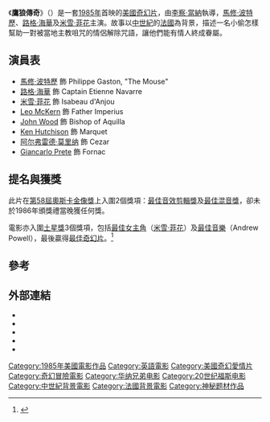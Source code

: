 {{noteTA
|T=zh-cn:鹰狼传奇; zh-hk:鷹狼傳奇; zh-tw:鷹女;
|1=zh-cn:鹰狼传奇; zh-hk:鷹狼傳奇; zh-tw:鷹女;
|G1=Show
|G2=Movie
}}

{{Infobox Film
| name = 鷹狼傳奇
| original_name = {{lang|en|''Ladyhawke''}}
| image = Ladyhawke ver1.jpg
| caption = 於戲院上映時海報
| director = [[李察·當納|李察·當納]]
| producer = 李察·當納<br>[[Harvey_Bernhard|Harvey Bernhard]]<br>[[Lauren_Shuler_Donner|Lauren Shuler Donner]]
| writer = '''故事'''：Edward Khmara<br>'''劇本'''：Edward Khmara<br>　　　Michael Thomas<br>　　　[[Tom_Mankiewicz|Tom Mankiewicz]]
| starring = [[馬修·波特歷|馬修·波特歷]]<br>[[路格·海華|路格·海華]]<br>[[米雪·菲花|米雪·菲花]]<br>[[John_Wood_(English_actor)|John Wood]]
| music = [[Andrew_Powell|Andrew Powell]]
| cinematography = [[Vittorio_Storaro|Vittorio Storaro]]
| editing = [[Stuart_Baird|Stuart Baird]]
| distributor = [[華納兄弟|華納兄弟]]（美國）<br>[[二十世紀霍士|二十世紀霍士]]（美國外）
| released = {{start date|1985|4|12}}
| runtime = 121分鐘
| country = [[美國電影|美國]]
| language = [[英語|英語]]
| budget = $2千萬[[美元|美元]]
| gross = $18,432,000
}}

《'''鷹狼傳奇'''》（{{lang-en|''Ladyhawke''}}）是一套[[1985年電影|1985年]]首映的[[美國電影|美國]][[奇幻片|奇幻片]]，由[[李察·當納|李察·當納]]執導，[[馬修·波特歷|馬修·波特歷]]、[[路格·海華|路格·海華]]及[[米雪·菲花|米雪·菲花]]主演。故事以[[中世紀|中世紀]]的[[法國|法國]]為背景，描述一名小偷怎樣幫助一對被當地主教咀咒的情侶解除咒語，讓他們能有情人終成眷屬。

==演員表==
* [[馬修·波特歷|馬修·波特歷]] 飾 Philippe Gaston, "The Mouse"
* [[路格·海華|路格·海華]] 飾 Captain Etienne Navarre
* [[米雪·菲花|米雪·菲花]] 飾 Isabeau d'Anjou
* [[Leo_McKern|Leo McKern]] 飾 Father Imperius
* [[John_Wood_(English_actor)|John Wood]] 飾 Bishop of Aquilla
* [[Ken_Hutchison|Ken Hutchison]] 飾 Marquet
* [[阿尔弗雷德·莫里纳|阿尔弗雷德·莫里纳]] 飾 Cezar
* [[Giancarlo_Prete|Giancarlo Prete]] 飾 Fornac

==提名與獲獎==
此片在[[第58屆奧斯卡金像獎|第58屆]][[奧斯卡金像獎|奧斯卡金像獎]]上入圍2個獎項：[[奧斯卡最佳音效剪輯獎|最佳音效剪輯獎]]及[[奧斯卡最佳混音獎|最佳混音獎]]，卻未於1986年頒獎禮當晚獲任何獎。

電影亦入圍[[土星獎|土星獎]]3個獎項，包括[[土星獎最佳電影女主角|最佳女主角]]（[[米雪·菲花|米雪·菲花]]）及[[土星獎最佳音樂|最佳音樂]]（Andrew Powell），最後贏得[[最佳音樂最佳奇幻片|最佳奇幻片]]。<ref>{{cite web |url=http://www.imdb.com/title/tt0089457/awards |title=''Ladyhawke'' - Awards |publisher=imdb.com |accessdate=2010-04-22 |archive-date=2011-01-23 |archive-url=https://web.archive.org/web/20110123114816/http://www.imdb.com/title/tt0089457/awards |dead-url=no }}</ref>

==參考==
{{reflist}}

==外部連結==
* {{imdb title|id=0089457}}
* {{rotten-tomatoes|id=ladyhawke}}
* {{mojo title|id=ladyhawke}}
* {{tcmdb title|16846}}
* {{Amg movie|28108}}
{{土星奖最佳奇幻片}}
{{DEFAULTSORT:Ladyhawke}}
[[Category:1985年美國電影作品|Category:1985年美國電影作品]]
[[Category:英語電影|Category:英語電影]]
[[Category:美國奇幻愛情片|Category:美國奇幻愛情片]]
[[Category:奇幻冒險電影|Category:奇幻冒險電影]]
[[Category:华纳兄弟电影|Category:华纳兄弟电影]]
[[Category:20世纪福斯电影|Category:20世纪福斯电影]]
[[Category:中世紀背景電影|Category:中世紀背景電影]]
[[Category:法國背景電影|Category:法國背景電影]]
[[Category:神秘题材作品|Category:神秘题材作品]]